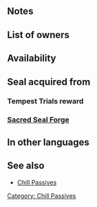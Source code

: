{{Passive
|name=Chill Atk/Def
|type=B
|exclusive=0
|intID=2304
|1name=Chill Atk/Def 1
|alt1name=Chill Atk Def 1
|1tagid=SID_攻撃守備の封印1
|1effect=At start of turn, inflicts Atk/Def-3 on foe on the enemy team with the highest Atk+Def total through its next action.
|1required=Chill Atk 1;Chill Def 1
|1cost=120
|2name=Chill Atk/Def 2
|alt2name=Chill Atk Def 2
|2tagid=SID_攻撃守備の封印2
|2effect=At start of turn, inflicts Atk/Def-5 on foe on the enemy team with the highest Atk+Def total through its next action.
|2required=Chill Atk/Def 1
|2cost=240
|canUseMove={{MoveList|All}}
|canUseWeapon={{WeaponList|All}}
|properties=random_owner
}}
==Notes==
{{Penalties}}
{{SelectStat|Atk+Def total}}
==List of owners==
{{Skill Hero List}}
==Availability==
{{PassiveFocusList}}
{{PassiveDistributionList}}
{{PassiveCombatManualList}}
==Seal acquired from==
===Tempest Trials reward===
{{Tempest Trials seal reward}}
===[[Sacred Seal Forge]]===
{{SealCosts
|seals=Chill Atk/Def 1;Chill Atk/Def 2
|badgeColor=Verdant
|costs1=20;100;40
|costs2=400;1000;100
}}
==In other languages==
{{OtherLanguages
|english=Chill Atk/Def
|japanese=攻撃守備の封印
|german=Agr./Ver.-Brem.
|spanishEU=Gelidez Ata/Def
|spanishLA=Gelid. Atq./Def.
|french=Gel Atq/Déf
|italian=Att/Dif gelanti
|chineseTW=攻擊防守封殺
|portuguese=Atq./Def. gelad.
}}
==See also==
{{See also skills|cond=(Description LIKE '%at start of turn, inflict%-%enemy%highest%' OR Description LIKE '%at start of turn, inflict%-%enemy%lowest%') AND Exclusive='1'|columns=3}}
* [[Chill Passives]]
{{Seals Navbox}}
{{Passives Navbox|B}}
[[Category: Chill Passives]]